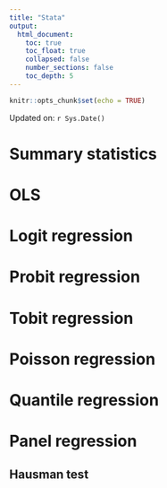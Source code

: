 ```yaml
---
title: "Stata"
output:
  html_document:
    toc: true
    toc_float: true
    collapsed: false
    number_sections: false
    toc_depth: 5
---
```


```r
knitr::opts_chunk$set(echo = TRUE)
```

Updated on: `r Sys.Date()`

# Summary statistics

# OLS

# Logit regression

# Probit regression

# Tobit regression

# Poisson regression

# Quantile regression

# Panel regression

## Hausman test